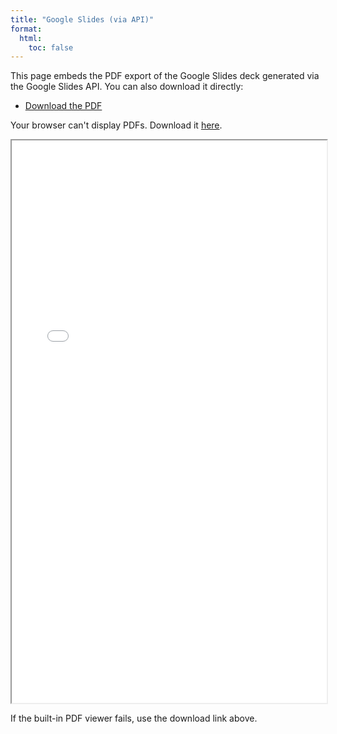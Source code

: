 ```yaml
---
title: "Google Slides (via API)"
format:
  html:
    toc: false
---
```


This page embeds the PDF export of the Google Slides deck generated via the Google Slides API. You can also download it directly:

- [Download the PDF](EDF_Presentation_google_slides.pdf)

```{=html}
<object data="EDF_Presentation_google_slides.pdf" type="application/pdf" width="100%" height="900px">
  <p>Your browser can't display PDFs. Download it <a href="EDF_Presentation_google_slides.pdf">here</a>.</p>
  <iframe src="EDF_Presentation_google_slides.pdf" width="100%" height="900px"></iframe>
  <p>If the built-in PDF viewer fails, use the download link above.</p>
  </object>
```


